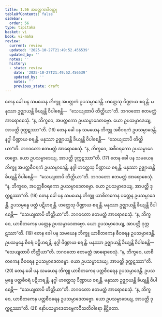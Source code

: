 ```yaml
---
title: 1.56 အပတ္တကာဒိဝတ္ထု
tableOfContents: false
sidebar:
  order: 56
type: tipitaka
basket: vi
book: vi-maha
review:
  current: review
  updated: '2025-10-27T21:49:52.456539'
  updated_by: ''
  notes: ''
  history:
  - state: review
    date: '2025-10-27T21:49:52.456539'
    updated_by: ''
    notes: ''
    previous_state: draft
---
```



<ReviewStatus review={frontmatter.review} showDetails={true} />

<HypothesisAnnotation frontmatter={frontmatter} />

<DynamicBreadcrumb />

<Division number="118" book="vi-maha" e="ch" v="3" p="125">

<Paragraph number="495" book="vi-maha">
တေန ခေါ ပန သမယေန ဘိက္ခူ အပတ္တကံ ဥပသမ္ပာဒေန္တိ. ဟတ္ထေသု ပိဏ္ဍာယ စရန္တိ. မနုဿာ ဥဇ္ဈာယန္တိ ခိယျန္တိ ဝိပါစေန္တိ—  “သေယျထာပိ တိတ္ထိယာ”တိ. ဘဂဝတော ဧတမတ္ထံ အာရောစေသုံ. “န, ဘိက္ခဝေ, အပတ္တကော ဥပသမ္ပာဒေတဗ္ဗော. ယော ဥပသမ္ပာဒေယျ, အာပတ္တိ ဒုက္ကဋဿာ”တိ. (16)
</Paragraph>

<Paragraph number="496" book="vi-maha">
တေန ခေါ ပန သမယေန ဘိက္ခူ အစီဝရကံ ဥပသမ္ပာဒေန္တိ. နဂ္ဂါ ပိဏ္ဍာယ စရန္တိ. မနုဿာ ဥဇ္ဈာယန္တိ ခိယျန္တိ ဝိပါစေန္တိ—  “သေယျထာပိ တိတ္ထိယာ”တိ. ဘဂဝတော ဧတမတ္ထံ အာရောစေသုံ. “န, ဘိက္ခဝေ, အစီဝရကော ဥပသမ္ပာဒေတဗ္ဗော. ယော ဥပသမ္ပာဒေယျ, အာပတ္တိ ဒုက္ကဋဿာ”တိ. (17)
</Paragraph>

<Paragraph number="497" book="vi-maha">
တေန ခေါ ပန သမယေန ဘိက္ခူ အပတ္တစီဝရကံ ဥပသမ္ပာဒေန္တိ. နဂ္ဂါ ဟတ္ထေသု ပိဏ္ဍာယ စရန္တိ. မနုဿာ ဥဇ္ဈာယန္တိ ခိယျန္တိ ဝိပါစေန္တိ—  “သေယျထာပိ တိတ္ထိယာ”တိ. ဘဂဝတော ဧတမတ္ထံ အာရောစေသုံ. “န, ဘိက္ခဝေ, အပတ္တစီဝရကော ဥပသမ္ပာဒေတဗ္ဗော. ယော ဥပသမ္ပာဒေယျ, အာပတ္တိ ဒုက္ကဋဿာ”တိ. (18)
</Paragraph>

<Paragraph number="498" book="vi-maha">
တေန ခေါ ပန သမယေန ဘိက္ခူ ယာစိတကေန ပတ္တေန ဥပသမ္ပာဒေန္တိ. ဥပသမ္ပန္နေ ပတ္တံ ပဋိဟရန္တိ. ဟတ္ထေသု ပိဏ္ဍာယ စရန္တိ. မနုဿာ ဥဇ္ဈာယန္တိ ခိယျန္တိ ဝိပါစေန္တိ—  “သေယျထာပိ တိတ္ထိယာ”တိ. ဘဂဝတော ဧတမတ္ထံ အာရောစေသုံ. “န, ဘိက္ခဝေ, ယာစိတကေန ပတ္တေန ဥပသမ္ပာဒေတဗ္ဗော. ယော ဥပသမ္ပာဒေယျ, အာပတ္တိ ဒုက္ကဋဿာ”တိ. (19)
</Paragraph>

<Paragraph number="499" book="vi-maha">
တေန ခေါ ပန သမယေန ဘိက္ခူ ယာစိတကေန စီဝရေန ဥပသမ္ပာဒေန္တိ. ဥပသမ္ပန္နေ စီဝရံ ပဋိဟရန္တိ. နဂ္ဂါ ပိဏ္ဍာယ စရန္တိ. မနုဿာ ဥဇ္ဈာယန္တိ ခိယျန္တိ ဝိပါစေန္တိ—  “သေယျထာပိ တိတ္ထိယာ”တိ. ဘဂဝတော ဧတမတ္ထံ အာရောစေသုံ. “န, ဘိက္ခဝေ, ယာစိတကေန စီဝရေန ဥပသမ္ပာဒေတဗ္ဗော. ယော ဥပသမ္ပာဒေယျ, အာပတ္တိ ဒုက္ကဋဿာ”တိ. (20)
</Paragraph>

<Paragraph number="500" book="vi-maha">
တေန ခေါ ပန သမယေန ဘိက္ခူ ယာစိတကေန ပတ္တစီဝရေန ဥပသမ္ပာဒေန္တိ. ဥပသမ္ပန္နေ ပတ္တစီဝရံ ပဋိဟရန္တိ. နဂ္ဂါ ဟတ္ထေသု ပိဏ္ဍာယ စရန္တိ. မနုဿာ ဥဇ္ဈာယန္တိ ခိယျန္တိ ဝိပါစေန္တိ—  “သေယျထာပိ တိတ္ထိယာ”တိ. ဘဂဝတော ဧတမတ္ထံ အာရောစေသုံ. “န, ဘိက္ခဝေ, ယာစိတကေန ပတ္တစီဝရေန ဥပသမ္ပာဒေတဗ္ဗော. ယော ဥပသမ္ပာဒေယျ, အာပတ္တိ ဒုက္ကဋဿာ”တိ. (21)

</Paragraph>
</Division>

<Paragraph number="501" type="center" book="vi-maha">
နော်ပသမ္ပာဒေတဗ္ဗေကဝီသတိဝါရော နိဋ္ဌိတော.
</Paragraph>